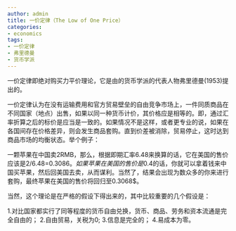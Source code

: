 ```yaml
---
author: admin
title: 一价定律（The Low of One Price）
categories:
- economics
tags:
- 一价定律
- 弗里德曼
- 货币学派
---
```


一价定律即绝对购买力平价理论，它是由的货币学派的代表人物弗里德曼(1953)提出的。 




一价定律认为在没有运输费用和官方贸易壁垒的自由竞争市场上，一件同质商品在不同国家（地点）出售，如果以同一种货币计价，其价格应是相等的。即，通过汇率折算之后的标价是应当是一致的。如果情况不是这样，或者更专业的说，如果在各国间存在价格差异，则会发生商品套购。直到价差被消除，贸易停止，这时达到商品市场的均衡状态。举个例子：




一颗苹果在中国卖2RMB，那么，根据即期汇率6.48来换算的话，它在美国的售价应该是2/6.48=0.3086$。如果苹果在美国的售价是0.4$的话，你就可以拿着钱来中国买苹果，然后回美国去卖，从而谋利。当然了，结果会出现为数众多的你来进行套购，最终苹果在美国的售价将回归至0.3068$。




当然，这个理论是在严格的假设下得出来的，其中比较重要的几个假设是：




1.对比国家都实行了同等程度的货币自由兑换，货币、商品、劳务和资本流通是完全自由的；
2.自由贸易，关税为0;
3.信息是完全的；
4.易成本为零。



